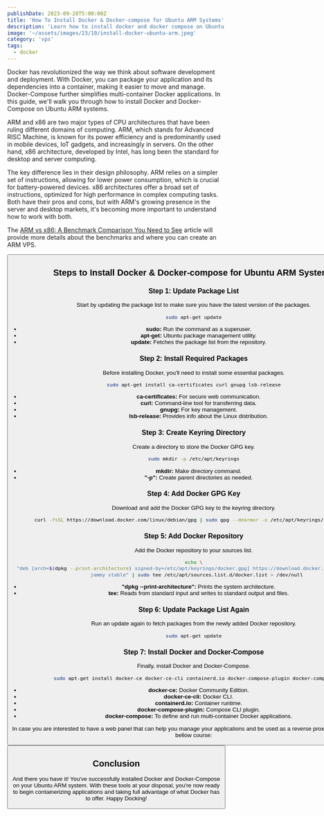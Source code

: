 ```yaml
---
publishDate: 2023-09-28T5:00:00Z
title: 'How To Install Docker & Docker-compose for Ubuntu ARM Systems'
description: 'Learn how to install docker and docker compose on Ubuntu ARM system to host your own apps'
image: '~/assets/images/23/10/install-docker-ubuntu-arm.jpeg'
category: 'vps'
tags:
  - docker
---
```



Docker has revolutionized the way we think about software development and deployment. With Docker, you can package your application and its dependencies into a container, making it easier to move and manage. Docker-Compose further simplifies multi-container Docker applications. In this guide, we'll walk you through how to install Docker and Docker-Compose on Ubuntu ARM systems.

ARM and x86 are two major types of CPU architectures that have been ruling different domains of computing. ARM, which stands for Advanced RISC Machine, is known for its power efficiency and is predominantly used in mobile devices, IoT gadgets, and increasingly in servers. On the other hand, x86 architecture, developed by Intel, has long been the standard for desktop and server computing.

The key difference lies in their design philosophy. ARM relies on a simpler set of instructions, allowing for lower power consumption, which is crucial for battery-powered devices. x86 architectures offer a broad set of instructions, optimized for high performance in complex computing tasks. Both have their pros and cons, but with ARM's growing presence in the server and desktop markets, it's becoming more important to understand how to work with both.

The [ARM vs x86: A Benchmark Comparison You Need to See](https://www.wpdoze.com/arm-vs-x86-vps-server-benchmarks/) article will provide more details about the benchmarks and where you can create an ARM VPS.

<Button link="https://go.bitdoze.com/hetzner" text="Get an ARM Server" />

## Steps to Install Docker & Docker-compose for Ubuntu ARM Systems

### Step 1: Update Package List

Start by updating the package list to make sure you have the latest version of the packages.

```bash
sudo apt-get update
```

- **sudo:** Run the command as a superuser.
- **apt-get:** Ubuntu package management utility.
- **update:** Fetches the package list from the repository.

### Step 2: Install Required Packages

Before installing Docker, you'll need to install some essential packages.

```bash
sudo apt-get install ca-certificates curl gnupg lsb-release
```

- **ca-certificates:** For secure web communication.
- **curl:** Command-line tool for transferring data.
- **gnupg:** For key management.
- **lsb-release:** Provides info about the Linux distribution.

### Step 3: Create Keyring Directory

Create a directory to store the Docker GPG key.

```bash
sudo mkdir -p /etc/apt/keyrings
```

- **mkdir:** Make directory command.
- **"-p":** Create parent directories as needed.

### Step 4: Add Docker GPG Key

Download and add the Docker GPG key to the keyring directory.

```bash
curl -fsSL https://download.docker.com/linux/debian/gpg | sudo gpg --dearmor -o /etc/apt/keyrings/docker.gpg
```

### Step 5: Add Docker Repository

Add the Docker repository to your sources list.

```bash
echo \
  "deb [arch=$(dpkg --print-architecture) signed-by=/etc/apt/keyrings/docker.gpg] https://download.docker.com/linux/ubuntu \
  jammy stable" | sudo tee /etc/apt/sources.list.d/docker.list > /dev/null
```

- **"dpkg --print-architecture":** Prints the system architecture.
- **tee:** Reads from standard input and writes to standard output and files.

### Step 6: Update Package List Again

Run an update again to fetch packages from the newly added Docker repository.

```bash
sudo apt-get update
```

### Step 7: Install Docker and Docker-Compose

Finally, install Docker and Docker-Compose.

```bash
sudo apt-get install docker-ce docker-ce-cli containerd.io docker-compose-plugin docker-compose
```

- **docker-ce:** Docker Community Edition.
- **docker-ce-cli:** Docker CLI.
- **containerd.io:** Container runtime.
- **docker-compose-plugin:** Compose CLI plugin.
- **docker-compose:** To define and run multi-container Docker applications.

In case you are interested to have a web panel that can help you manage your applications and be used as a reverse proxy you can check the bellow course:

<Button link="https://webdoze.net/courses/cloudpanel-setup/" text="CloudPanel Setup Course" />

## Conclusion

And there you have it! You've successfully installed Docker and Docker-Compose on your Ubuntu ARM system. With these tools at your disposal, you're now ready to begin containerizing applications and taking full advantage of what Docker has to offer. Happy Docking!
